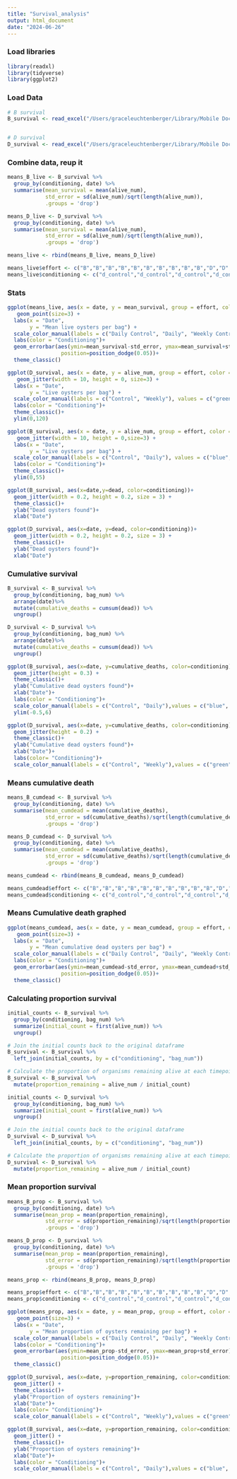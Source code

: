 ```yaml
---
title: "Survival_analysis"
output: html_document
date: "2024-06-26"
---
```


### Load libraries
```r
library(readxl)
library(tidyverse)
library(ggplot2)

```

### Load Data
```r
# B survival
B_survival <- read_excel("/Users/graceleuchtenberger/Library/Mobile Documents/com~apple~CloudDocs/Documents/project-gigas-conditioning-GL/data/survival/Westcott/B_survival_07242024.xlsx")


# D survival
D_survival <- read_excel("/Users/graceleuchtenberger/Library/Mobile Documents/com~apple~CloudDocs/Documents/project-gigas-conditioning-GL/data/survival/Westcott/D_survival_07242024.xlsx")

```

### Combine data, reup it
```r
means_B_live <- B_survival %>%
  group_by(conditioning, date) %>%
  summarise(mean_survival = mean(alive_num),
            std_error = sd(alive_num)/sqrt(length(alive_num)),
            .groups = 'drop')

means_D_live <- D_survival %>%
  group_by(conditioning, date) %>%
  summarise(mean_survival = mean(alive_num),
            std_error = sd(alive_num)/sqrt(length(alive_num)),
            .groups = 'drop')

means_live <- rbind(means_B_live, means_D_live)

means_live$effort <- c("B","B","B","B","B","B","B","B","B","B","D","D","D","D","D","D","D","D","D","D")
means_live$conditioning <- c("d_control","d_control","d_control","d_control","d_control", "daily","daily","daily","daily","daily","w_control","w_control","w_control","w_control","w_control","weekly","weekly","weekly","weekly","weekly")

```

### Stats


```r
ggplot(means_live, aes(x = date, y = mean_survival, group = effort, color = conditioning)) +
   geom_point(size=3) +
  labs(x = "Date",
       y = "Mean live oysters per bag") +
  scale_color_manual(labels = c("Daily Control", "Daily", "Weekly Control", "Weekly"), values = c("blue", "red", "green", "purple"))+
  labs(color = "Conditioning")+
  geom_errorbar(aes(ymin=mean_survival-std_error, ymax=mean_survival+std_error), width=.2,
                 position=position_dodge(0.05))+
  theme_classic()
```
```r

ggplot(D_survival, aes(x = date, y = alive_num, group = effort, color = conditioning)) +
   geom_jitter(width = 10, height = 0, size=3) +
  labs(x = "Date",
       y = "Live oysters per bag") +
  scale_color_manual(labels = c("Control", "Weekly"), values = c("green","purple"))+
  labs(color = "Conditioning")+
  theme_classic()+
  ylim(0,120)

```

```r

ggplot(B_survival, aes(x = date, y = alive_num, group = effort, color = conditioning)) +
   geom_jitter(width = 10, height = 0,size=3) +
  labs(x = "Date",
       y = "Live oysters per bag") +
  scale_color_manual(labels = c("Control", "Daily"), values = c("blue","red"))+
  labs(color = "Conditioning")+
  theme_classic()+
  ylim(0,55)

```

```r
ggplot(B_survival, aes(x=date,y=dead, color=conditioning))+
  geom_jitter(width = 0.2, height = 0.2, size = 3) +
  theme_classic()+
  ylab("Dead oysters found")+
  xlab("Date")


```
```r
ggplot(D_survival, aes(x=date, y=dead, color=conditioning))+
  geom_jitter(width = 0.2, height = 0.2, size = 3) +
  theme_classic()+
  ylab("Dead oysters found")+
  xlab("Date")

```
### Cumulative survival
```r
B_survival <- B_survival %>%
  group_by(conditioning, bag_num) %>%
  arrange(date)%>%
  mutate(cumulative_deaths = cumsum(dead)) %>%
  ungroup()

D_survival <- D_survival %>%
  group_by(conditioning, bag_num) %>%
  arrange(date)%>%
  mutate(cumulative_deaths = cumsum(dead)) %>%
  ungroup()

```


```r
ggplot(B_survival, aes(x=date, y=cumulative_deaths, color=conditioning))+
  geom_jitter(height = 0.3) +
  theme_classic()+
  ylab("Cumulative dead oysters found")+
  xlab("Date")+
  labs(color = "Conditioning")+
  scale_color_manual(labels = c("Control", "Daily"),values = c("blue", "red"))+
  ylim(-0.5,6)
```
```r
ggplot(D_survival, aes(x=date, y=cumulative_deaths, color=conditioning))+
  geom_jitter(height = 0.2) +
  theme_classic()+
  ylab("Cumulative dead oysters found")+
  xlab("Date")+
  labs(color= "Conditioning")+
  scale_color_manual(labels = c("Control", "Weekly"),values = c("green", "purple"))
```
### Means cumulative death
```r
means_B_cumdead <- B_survival %>%
  group_by(conditioning, date) %>%
  summarise(mean_cumdead = mean(cumulative_deaths),
            std_error = sd(cumulative_deaths)/sqrt(length(cumulative_deaths)),
            .groups = 'drop')

means_D_cumdead <- D_survival %>%
  group_by(conditioning, date) %>%
  summarise(mean_cumdead = mean(cumulative_deaths),
            std_error = sd(cumulative_deaths)/sqrt(length(cumulative_deaths)),
            .groups = 'drop')

means_cumdead <- rbind(means_B_cumdead, means_D_cumdead)

means_cumdead$effort <- c("B","B","B","B","B","B","B","B","B","B","D","D","D","D","D","D","D","D","D","D")
means_cumdead$conditioning <- c("d_control","d_control","d_control","d_control","d_control", "daily","daily","daily","daily","daily","w_control","w_control","w_control","w_control","w_control","weekly","weekly","weekly","weekly","weekly")
```

### Means Cumulative death graphed
```r
ggplot(means_cumdead, aes(x = date, y = mean_cumdead, group = effort, color = conditioning)) +
   geom_point(size=3) +
  labs(x = "Date",
       y = "Mean cumulative dead oysters per bag") +
  scale_color_manual(labels = c("Daily Control", "Daily", "Weekly Control", "Weekly"), values = c("blue", "red", "green", "purple"))+
  labs(color = "Conditioning")+
  geom_errorbar(aes(ymin=mean_cumdead-std_error, ymax=mean_cumdead+std_error), width=.2,
                 position=position_dodge(0.05))+
  theme_classic()
```
### Calculating proportion survival 
```r
initial_counts <- B_survival %>%
  group_by(conditioning, bag_num) %>%
  summarize(initial_count = first(alive_num)) %>%
  ungroup()

# Join the initial counts back to the original dataframe
B_survival <- B_survival %>%
  left_join(initial_counts, by = c("conditioning", "bag_num"))

# Calculate the proportion of organisms remaining alive at each timepoint
B_survival <- B_survival %>%
  mutate(proportion_remaining = alive_num / initial_count)
```

```r
initial_counts <- D_survival %>%
  group_by(conditioning, bag_num) %>%
  summarize(initial_count = first(alive_num)) %>%
  ungroup()

# Join the initial counts back to the original dataframe
D_survival <- D_survival %>%
  left_join(initial_counts, by = c("conditioning", "bag_num"))

# Calculate the proportion of organisms remaining alive at each timepoint
D_survival <- D_survival %>%
  mutate(proportion_remaining = alive_num / initial_count)
```

### Mean proportion survival

```r
means_B_prop <- B_survival %>%
  group_by(conditioning, date) %>%
  summarise(mean_prop = mean(proportion_remaining),
            std_error = sd(proportion_remaining)/sqrt(length(proportion_remaining)),
            .groups = 'drop')

means_D_prop <- D_survival %>%
  group_by(conditioning, date) %>%
  summarise(mean_prop = mean(proportion_remaining),
            std_error = sd(proportion_remaining)/sqrt(length(proportion_remaining)),
            .groups = 'drop')

means_prop <- rbind(means_B_prop, means_D_prop)

means_prop$effort <- c("B","B","B","B","B","B","B","B","B","B","D","D","D","D","D","D","D","D","D","D")
means_prop$conditioning <- c("d_control","d_control","d_control","d_control","d_control", "daily","daily","daily","daily","daily","w_control","w_control","w_control","w_control","w_control","weekly","weekly","weekly","weekly","weekly")
```

```r
ggplot(means_prop, aes(x = date, y = mean_prop, group = effort, color = conditioning)) +
   geom_point(size=3) +
  labs(x = "Date",
       y = "Mean proportion of oysters remaining per bag") +
  scale_color_manual(labels = c("Daily Control", "Daily", "Weekly Control", "Weekly"), values = c("blue", "red", "green", "purple"))+
  labs(color = "Conditioning")+
  geom_errorbar(aes(ymin=mean_prop-std_error, ymax=mean_prop+std_error), width=.2,
                 position=position_dodge(0.05))+
  theme_classic()
```
```r
ggplot(D_survival, aes(x=date, y=proportion_remaining, color=conditioning))+
  geom_jitter() +
  theme_classic()+
  ylab("Proportion of oysters remaining")+
  xlab("Date")+
  labs(color= "Conditioning")+
  scale_color_manual(labels = c("Control", "Weekly"),values = c("green", "purple"))
```
```r
ggplot(B_survival, aes(x=date, y=proportion_remaining, color=conditioning))+
  geom_jitter() +
  theme_classic()+
  ylab("Proportion of oysters remaining")+
  xlab("Date")+
  labs(color = "Conditioning")+
  scale_color_manual(labels = c("Control", "Daily"),values = c("blue", "red"))
```



